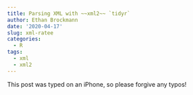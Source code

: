 ```yaml
---
title: Parsing XML with ~~xml2~~ `tidyr`
author: Ethan Brockmann
date: '2020-04-17'
slug: xml-ratee
categories:
  - R
tags:
  - xml
  - xml2
---
```


This post was typed on an iPhone, so please forgive any typos!

